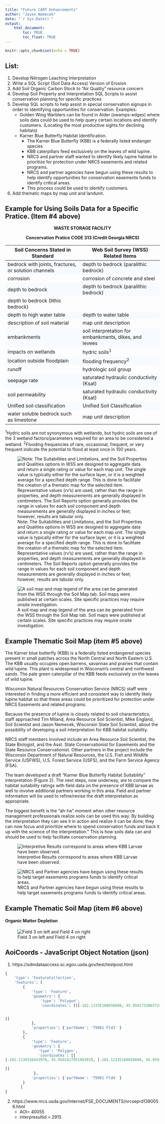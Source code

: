 ---
title: "Future CART Enhancements"
author: "Jason Nemecek"
date: "`r Sys.Date()`"
output: 
    html_document:
        toc: TRUE
        toc_float: TRUE
---

```{r setup, include=FALSE}
knitr::opts_chunk$set(echo = TRUE)
```

<style>
   tbody tr:nth-child(odd){
    background-color: #F7FBFF;
  }
</style>


## List:
1. Develop Nitrogen Leaching Interpretation 
2. Write a SQL Script (Soil Data Access) Version of Erosion
3. Add Soil Organic Carbon Stock to "Air Quality" resource concern
4. Develop Soil Property and Interpretation SQL Scripts to assist conservation planning for specific practices
5.  Develop SQL scripts to help assist in special conservation signups in order to identifying opportunities for conservation. Examples:
    + Golden Wing Warblers can be found in Alder (swamps-edges) where soils data could be used to help query certain locations and identify customers. (Locating the most productive sights for declining habitats)
    + Karner Blue Butterfly Habitat Identification.
        +	The Karner Blue Butterfly (KBB) is a federally listed endanger species
        + KBB caterpillars feed exclusively on the leaves of wild lupine.
        +	NRCS and partner staff wanted to identify likely lupine habitat to prioritize for protection under NRCS easements and related programs.
        + 	NRCS and partner agencies have begun using these results to help identify opportunities for conservation easements funds to identify critical areas.
        + This process could be used to identify customers.
6. Add thematic maps by map unit and landunit.


## Example for Using Soils Data for a Specific Pratice. (Item #4 above)
<center>
**WASTE STORAGE FACILITY**

**Concervation Pratice CODE 313 (Credit Georgia NRCS)**

</center>

Soil Concerns Stated in Standard|Web Soil Survey (WSS) Related Items 
--------------------------------------------|-----------------------------------------------
bedrock with joints, fractures, or solution channels|depth to bedrock (paralithic bedrock)
corrosion|corrosion of concrete and steel
depth to bedrock|depth to bedrock (paralithic bedrock)
|depth to bedrock (lithic bedrock)
depth to high water table|depth to water table
description of soil material|map unit description
embankments|soil interpretation for embankments, dikes, and levees
impacts on wetlands|hydric soils^1^
location outside floodplain|flooding frequency^2^
runoff|hydrologic soil group
seepage rate|saturated hydraulic conductivity (Ksat)
soil permeability|saturated hydraulic conductivity (Ksat)
Unified soil classification|Unified Soil Classification
water soluble bedrock such as limestone|map unit description

^1^Hydric soils are not synonymous with wetlands, but hydric soils are one of the 3 wetland factors/parameters required for an area to be considered a wetland.
^2^Flooding frequencies of rare, occasional, frequent, or very frequent indicate the potential to flood at least once in 100 years.

![Note: The Suitabilities and Limitations, and the Soil Properties and Qualities options in WSS are designed to aggregate data and return a single rating or value for each map unit. The single value is typically either for the surface layer, or it is a weighted average for a specified depth range. This is done to facilitate the creation of a thematic map for the selected item. Representative values (rv’s) are used, rather than the range in properties, and depth measurements are generally displayed in centimeters. The Soil Reports option generally provides the range in values for each soil component and depth measurements are generally displayed in inches or feet; however, results are tabular only.](https://jneme910.github.io/CART/TableImages/future_pratices_soil.PNG)






![A soil map and map legend of the area can be generated from the WSS through the Soil Map tab.  Soil maps were published at certain scales.  Site specific practices may require onsite investigation.](https://jneme910.github.io/CART/TableImages/future_pratices_soil2.PNG)

## Example Thematic Soil Map (item #5 above)
The Karner blue butterfly (KBB) is a federally listed endangered species present in small patches across the North Central and North Eastern U.S. The KBB usually occupies open barrens, savannas and prairies that contain wild lupine. This plant is widespread in Wisconsin’s central and northwest sands. The pale green caterpillar of the KBB feeds exclusively on the leaves of wild lupine.

Wisconsin Natural Resources Conservation Service (NRCS) staff were interested in finding a more efficient and consistent way to identify likely lupine habitat so that these areas could be prioritized for protection under NRCS Easements and related programs. 

Because the presence of lupine is closely related to soil characteristics, staff approached Tim Miland, Area Resource Soil Scientist, Mike England, Soil Scientist and Jason Nemecek, Wisconsin State Soil Scientist, about the possibility of developing a soil interpretation for KBB habitat suitability.

NRCS staff members involved include an Area Resource Soil Scientist, the State Biologist, and the Asst. State Conservationist for Easements and the State Resource Conservationist. Other partners in the project include the Wisconsin Department of Natural Resources, the U.S. Fish and Wildlife Service (USFWS), U.S. Forest Service (USFS), and the Farm Service Agency (FSA).

The team developed a draft “Karner Blue Butterfly Habitat Suitability” interpretation (Figure 2). The next steps, now underway, are to compare the habitat suitability ratings with field data on the presence of KBB larvae as well to involve additional partners working in this area. Field and partner information will be used to refine/revise the draft interpretation as appropriate.

The biggest benefit is the “ah-ha” moment when other resource management professionals realize soils can be used this way. By building the interpretation they can see it in action and realize it can be done; they can now focus and prioritize where to spend conservation funds and back it up with the science of the interpretation.” This is how soils data can and should be used to help facilitate conservation planning.
 
![Interpretive Results correspond to areas where KBB Larvae have been observed.](https://jneme910.github.io/CART/TableImages/WIKBB_Interp.jpg)

![NRCS and Partner agencies have begun using these results to help target easements programs funds to identify critical areas.](https://jneme910.github.io/CART/TableImages/RegionKBB.jpg)


## Example Thematic Soil Map (item #6 above)


#### Organic Matter Depletion 


![Field 3 on left and Field 4 on right](https://jneme910.github.io/CART/TableImages/future_OM_Depletion.PNG)

## AoiCoords - JavaScript Object Notation (json)
1. https://sdmdataaccess.sc.egov.usda.gov/test/testpost.html

```{SQL}
{
	'type': 'FeatureCollection',
	'features': [
		{
			'type': 'Feature',
			'geometry': {
				'type': 'Polygon',
				'coordinates': [[[-102.12335160658608, 45.959173206572416], [-102.13402890980223, 45.959218442561564], [-102.13386921506947, 45.944643788188387], [ -102.12327175652177, 45.944703605814198], [-102.12335160658608 , 45.959173206572416]


]]
			},
			'properties': {'partName': 'T9981 Fld3' }
		},
		{
			'type': 'Feature',
			'geometry': {
			   'type': 'Polygon',
			   'coordinates': [[
[-102.1130336443976, 45.959162795100383], [-102.12335160658608, 45.959173206572416], [-102.12327175652177, 45.944703605814198], [-102.1128892282776, 45.944710506326032], [-102.1130336443976, 45.959162795100383]

]]
			 },
			'properties': {'partName': 'T9981 Fld4' }
		}
	   ]
}
```



2. https://www.nrcs.usda.gov/Internet/FSE_DOCUMENTS/nrcseprd1390056.html
    + AOI= 40055
    + interpresultid = 2915
    
    









